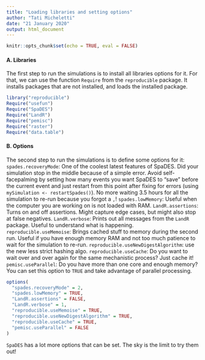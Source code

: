 ```yaml
---
title: "Loading libraries and setting options"
author: "Tati Micheletti"
date: "21 January 2020"
output: html_document
---
```


```r
knitr::opts_chunk$set(echo = TRUE, eval = FALSE)
```

#### A. Libraries  

The first step to run the simulations is to install all libraries options for it. For that, we can  use the function `Require` from the `reproducible` package. It installs packages that are not installed, and loads the installed package.

```r
library("reproducible")
Require("usefun")
Require("SpaDES")
Require("LandR")
Require("pemisc")
Require("raster")
Require("data.table")
```

#### B. Options

The second step to run the simulations is to define some options for it:
`spades.recoveryMode`: One of the coolest latest features of SpaDES. Did your simulation stop in the middle because of a simple error. Avoid self-facepalming by setting how many events you want SpaDES to "save" before the current event and just restart from this point after fixing for errors (using `mySimulation <- restartSpades()`). No more waiting 3.5 hours for all the simulation to re-run because you forgot a `,`! 
`spades.lowMemory`: Useful when the computer you are working on is not loaded with RAM.
`LandR.assertions`: Turns on and off assertions. Might capture edge cases, but might also stop at false negatives.
`LandR.verbose`: Prints out all messages from the `LandR` package. Useful to understand what is happening.
`reproducible.useMemoise`:  Brings cached stuff to memory during the second run. Useful if you have enough memory RAM and not too much patience to wait for the simulation to re-run.
`reproducible.useNewDigestAlgorithm`: use the new less strict hashing algo.
`reproducible.useCache`: Do you want to wait over and over again for the same mechanistic process? Just cache it!
`pemisc.useParallel`: Do you have more than one core and enough memory? You can set this option to `TRUE` and take advantage of parallel processing.

```r
options(
  "spades.recoveryMode" = 2,
  "spades.lowMemory" = TRUE,
  "LandR.assertions" = FALSE,
  "LandR.verbose" = 1,
  "reproducible.useMemoise" = TRUE,
  "reproducible.useNewDigestAlgorithm" = TRUE,
  "reproducible.useCache" = TRUE,
  "pemisc.useParallel" = FALSE
)
```

`SpaDES` has a lot more options that can be set. The sky is the limit to try them out!

